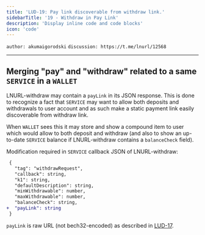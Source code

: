 ```yaml
---
title: 'LUD-19: Pay link discoverable from withdraw link.'
sidebarTitle: '19 - Withdraw in Pay Link'
description: 'Display inline code and code blocks'
icon: 'code'
---
```


`author: akumaigorodski` `discussion: https://t.me/lnurl/12568`

---

## Merging "pay" and "withdraw" related to a same `SERVICE` in a `WALLET`

LNURL-withdraw may contain a `payLink` in its JSON response. This is done to recognize a fact that `SERVICE` may want to allow both deposits and withdrawals to user account and as such make a static payment link easily discoverable from withdraw link.

When `WALLET` sees this it may store and show a compound item to user which would allow to both deposit and withdraw (and also to show an up-to-date `SERVICE` balance if LNURL-withdraw contains a `balanceCheck` field).

Modification required in `SERVICE` callback JSON of LNURL-withdraw:

```diff
 {
   "tag": "withdrawRequest",
   "callback": string,
   "k1": string,
   "defaultDescription": string,
   "minWithdrawable": number,
   "maxWithdrawable": number,
   "balanceCheck": string,
+  "payLink": string
 }
```

`payLink` is raw URL (not bech32-encoded) as described in [LUD-17](https://github.com/lnurl/luds/blob/luds/17.md).